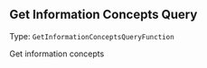


## Get Information Concepts Query

Type: `GetInformationConceptsQueryFunction`

Get information concepts


